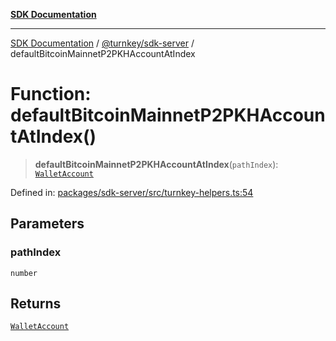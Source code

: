 [**SDK Documentation**](../../../README.mdx)

***

[SDK Documentation](../../../packages.mdx) / [@turnkey/sdk-server](../README.mdx) / defaultBitcoinMainnetP2PKHAccountAtIndex

# Function: defaultBitcoinMainnetP2PKHAccountAtIndex()

> **defaultBitcoinMainnetP2PKHAccountAtIndex**(`pathIndex`): [`WalletAccount`](../interfaces/WalletAccount.mdx)

Defined in: [packages/sdk-server/src/turnkey-helpers.ts:54](https://github.com/tkhq/sdk/blob/e1b1a69bdd608320aaf03cc2dbbf68dc0c52b28d/packages/sdk-server/src/turnkey-helpers.ts#L54)

## Parameters

### pathIndex

`number`

## Returns

[`WalletAccount`](../interfaces/WalletAccount.mdx)
